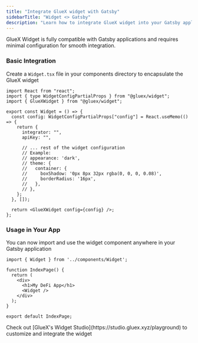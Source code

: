 ```yaml
---
title: "Integrate GlueX widget with Gatsby"
sidebarTitle: "Widget <> Gatsby"
description: "Learn how to integrate GlueX widget into your Gatsby application enabling users to perform swaps, bridge assets, lend, stake, zap and swidge directly within your Gatsby application"
---
```


GlueX Widget is fully compatible with Gatsby applications and requires minimal configuration for smooth integration.

### Basic Integration

Create a `Widget.tsx` file in your components directory to encapsulate the GlueX widget

<CodeGroup>

```tsx Widget.tsx
import React from "react";
import { type WidgetConfigPartialProps } from "@gluex/widget";
import { GlueXWidget } from "@gluex/widget";

export const Widget = () => {
  const config: WidgetConfigPartialProps["config"] = React.useMemo(() => {
    return {
      integrator: "",
      apiKey: "",

      // ... rest of the widget configuration
      // Example:
      // appearance: 'dark',
      // theme: {
      //   container: {
      //     boxShadow: '0px 8px 32px rgba(0, 0, 0, 0.08)',
      //     borderRadius: '16px',
      //   },
      // },
    };
  }, []);

  return <GlueXWidget config={config} />;
};
```

</CodeGroup>

### Usage in Your App

You can now import and use the widget component anywhere in your Gatsby application

```tsx pages/index.tsx
import { Widget } from '../components/Widget';

function IndexPage() {
  return (
    <div>
      <h1>My DeFi App</h1>
      <Widget />
    </div>
  );
}

export default IndexPage;
```

<Note>
  Check out [GlueX's Widget Studio](https://studio.gluex.xyz/playground) to
  customize and integrate the widget
</Note>
